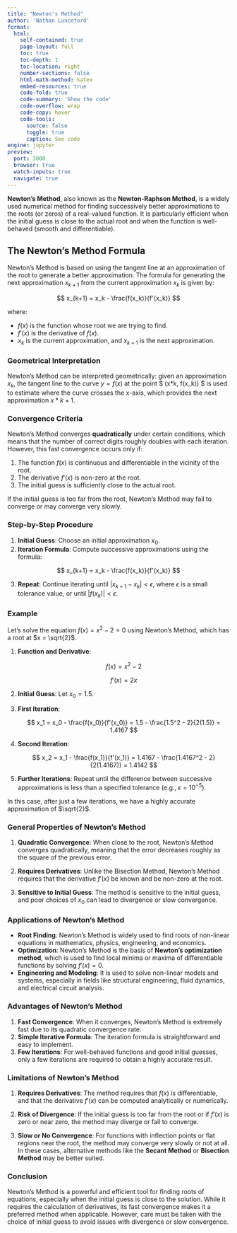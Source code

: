 ```yaml
---
title: "Newton's Method"
author: 'Nathan Lunceford'
format:
  html:
    self-contained: true
    page-layout: full
    toc: true
    toc-depth: 1
    toc-location: right
    number-sections: false
    html-math-method: katex
    embed-resources: true
    code-fold: true
    code-summary: 'Show the code'
    code-overflow: wrap
    code-copy: hover
    code-tools:
      source: false
      toggle: true
      caption: See code
engine: jupyter
preview:
  port: 3000
  browser: true
  watch-inputs: true
  navigate: true
---
```


**Newton's Method**, also known as the **Newton-Raphson Method**, is a widely used numerical method for finding successively better approximations to the roots (or zeros) of a real-valued function. It is particularly efficient when the initial guess is close to the actual root and when the function is well-behaved (smooth and differentiable).

## The Newton's Method Formula

Newton's Method is based on using the tangent line at an approximation of the root to generate a better approximation. The formula for generating the next approximation $x_{k+1}$ from the current approximation $x_k$ is given by:

$$
x_{k+1} = x_k - \frac{f(x_k)}{f'(x_k)}
$$

where:

- $f(x)$ is the function whose root we are trying to find.
- $f'(x)$ is the derivative of $f(x)$.
- $x_k$ is the current approximation, and $x_{k+1}$ is the next approximation.

### Geometrical Interpretation

Newton's Method can be interpreted geometrically: given an approximation $x_k$, the tangent line to the curve $y = f(x)$ at the point $ (x*k, f(x_k)) $ is used to estimate where the curve crosses the x-axis, which provides the next approximation $x*{k+1}$.

### Convergence Criteria

Newton's Method converges **quadratically** under certain conditions, which means that the number of correct digits roughly doubles with each iteration. However, this fast convergence occurs only if:

1. The function $f(x)$ is continuous and differentiable in the vicinity of the root.
2. The derivative $f'(x)$ is non-zero at the root.
3. The initial guess is sufficiently close to the actual root.

If the initial guess is too far from the root, Newton's Method may fail to converge or may converge very slowly.

### Step-by-Step Procedure

1. **Initial Guess**: Choose an initial approximation $x_0$.
2. **Iteration Formula**: Compute successive approximations using the formula:

$$
x_{k+1} = x_k - \frac{f(x_k)}{f'(x_k)}
$$

3. **Repeat**: Continue iterating until $|x_{k+1} - x_k| < \epsilon$, where $\epsilon$ is a small tolerance value, or until $|f(x_k)| < \epsilon$.

### Example

Let’s solve the equation $f(x) = x^2 - 2 = 0$ using Newton's Method, which has a root at $x = \sqrt{2}$.

1. **Function and Derivative**:

   $$
   f(x) = x^2 - 2
   $$

   $$
   f'(x) = 2x
   $$

2. **Initial Guess**: Let $x_0 = 1.5$.

3. **First Iteration**:

   $$
   x_1 = x_0 - \frac{f(x_0)}{f'(x_0)} = 1.5 - \frac{1.5^2 - 2}{2(1.5)} = 1.4167
   $$

4. **Second Iteration**:

   $$
   x_2 = x_1 - \frac{f(x_1)}{f'(x_1)} = 1.4167 - \frac{1.4167^2 - 2}{2(1.4167)} = 1.4142
   $$

5. **Further Iterations**: Repeat until the difference between successive approximations is less than a specified tolerance (e.g., $\epsilon = 10^{-5}$).

In this case, after just a few iterations, we have a highly accurate approximation of $\sqrt{2}$.

### General Properties of Newton's Method

1. **Quadratic Convergence**: When close to the root, Newton's Method converges quadratically, meaning that the error decreases roughly as the square of the previous error.

2. **Requires Derivatives**: Unlike the Bisection Method, Newton's Method requires that the derivative $f'(x)$ be known and be non-zero at the root.

3. **Sensitive to Initial Guess**: The method is sensitive to the initial guess, and poor choices of $x_0$ can lead to divergence or slow convergence.

### Applications of Newton's Method

- **Root Finding**: Newton's Method is widely used to find roots of non-linear equations in mathematics, physics, engineering, and economics.
- **Optimization**: Newton's Method is the basis of **Newton’s optimization method**, which is used to find local minima or maxima of differentiable functions by solving $f'(x) = 0$.
- **Engineering and Modeling**: It is used to solve non-linear models and systems, especially in fields like structural engineering, fluid dynamics, and electrical circuit analysis.

### Advantages of Newton's Method

1. **Fast Convergence**: When it converges, Newton’s Method is extremely fast due to its quadratic convergence rate.
2. **Simple Iterative Formula**: The iteration formula is straightforward and easy to implement.
3. **Few Iterations**: For well-behaved functions and good initial guesses, only a few iterations are required to obtain a highly accurate result.

### Limitations of Newton's Method

1. **Requires Derivatives**: The method requires that $f(x)$ is differentiable, and that the derivative $f'(x)$ can be computed analytically or numerically.
2. **Risk of Divergence**: If the initial guess is too far from the root or if $f'(x)$ is zero or near zero, the method may diverge or fail to converge.

3. **Slow or No Convergence**: For functions with inflection points or flat regions near the root, the method may converge very slowly or not at all. In these cases, alternative methods like the **Secant Method** or **Bisection Method** may be better suited.

### Conclusion

Newton's Method is a powerful and efficient tool for finding roots of equations, especially when the initial guess is close to the solution. While it requires the calculation of derivatives, its fast convergence makes it a preferred method when applicable. However, care must be taken with the choice of initial guess to avoid issues with divergence or slow convergence.
